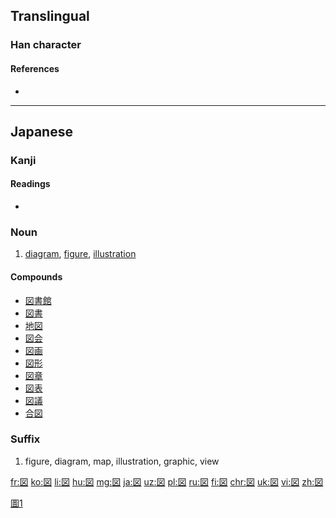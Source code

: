 {{also|圖|图}}
==Translingual==

===Han character===
{{Han char|rn=31|rad=囗|as=04|sn=7|four=|canj=田卜大 (WYK)|ids=}}

====References====
* {{Han ref|kx=0217.251|dkj=04734|dj=0445.130|hdz=10716.021|uh=56F3|ud=22259}}

----

==Japanese==
{{ja-forms|[[図]]|[[图]]|[[圖]]}}

===Kanji===
{{ja-kanji|grade=2|rs=囗04|style=s|kyu=圖}}

====Readings====
* {{ja-readings
|goon=[[ず]] (zu) < [[づ]] (du)
|kanon=[[と]] (to)
|kun=[[はかる]] (hakaru)}}

{{ja-kanjitab|ず|yomi=o}}

===Noun===
{{ja-noun|ず|hhira=づ|kyu=圖}}

# [[diagram]], [[figure]], [[illustration]]

====Compounds====
{{der-top}}
* [[図書館]]
* [[図書]]
* [[地図]]
* [[図会]]
* [[図画]]
* [[図形]]
* [[図章]]
* [[図表]]
* [[図議]]
* [[合図]]
{{der-bottom}}

===Suffix===
{{ja-pos|ず|suffix|hhira=づ}}

# figure, diagram, map, illustration, graphic, view

[[Category:CJKV characters simplified differently in Japan and China|圖1]]

[[fr:図]]
[[ko:図]]
[[li:図]]
[[hu:図]]
[[mg:図]]
[[ja:図]]
[[uz:図]]
[[pl:図]]
[[ru:図]]
[[fi:図]]
[[chr:図]]
[[uk:図]]
[[vi:図]]
[[zh:図]]
